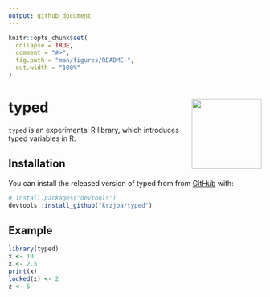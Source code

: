 ```yaml
---
output: github_document
---
```


<!-- README.md is generated from README.Rmd. Please edit that file -->

```r
knitr::opts_chunk$set(
  collapse = TRUE,
  comment = "#>",
  fig.path = "man/figures/README-",
  out.width = "100%"
)
```

# typed <img src='man/figures/logo.svg' align="right" height="139" />

<!-- badges: start -->
<!-- badges: end -->

`typed` is an experimental R library, which introduces typed variables in R.

## Installation

You can install the released version of typed from from [GitHub](https://github.com/) with:

``` r
# install.packages("devtools")
devtools::install_github("krzjoa/typed")
```
## Example



```r
library(typed)
x <- 10
x <- 2.5
print(x)
locked(z) <- 2
z <- 5
```
